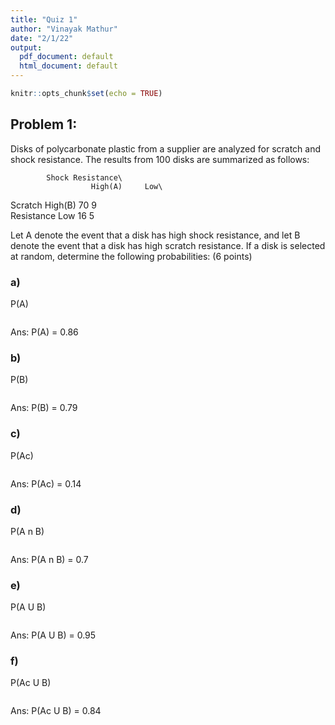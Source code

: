 ---
title: "Quiz 1"
author: "Vinayak Mathur"
date: "2/1/22"
output:
  pdf_document: default
  html_document: default
---

```{r setup, include=FALSE}
knitr::opts_chunk$set(echo = TRUE)
```

## Problem 1: 
Disks of polycarbonate plastic from a supplier are analyzed for scratch and shock resistance. The results from 100 disks are summarized as follows:

            Shock Resistance\
                      High(A)     Low\
Scratch     High(B)   70          9\
Resistance  Low       16          5\

Let A denote the event that a disk has high shock resistance, and let B denote the event that a disk has high scratch resistance. If a disk is selected at random, determine the following probabilities: (6 points)

### a) 
P(A)

```{r}

```
Ans: P(A) = 0.86

### b) 
P(B)

```{r}

```
Ans: P(B) = 0.79

### c)
P(Ac)

```{r}

```
Ans: P(Ac)  = 0.14

### d)
P(A n B)

```{r}

```
Ans: P(A n B)  = 0.7

### e)
P(A U B)

```{r}

```
Ans: P(A U B)   = 0.95

### f)
P(Ac U B)

```{r}

```
Ans: P(Ac U B)   = 0.84